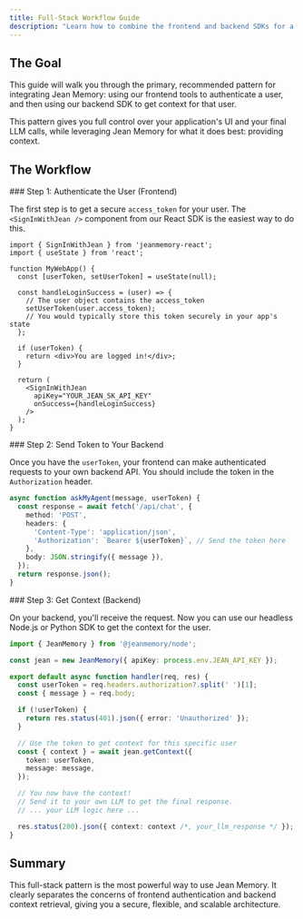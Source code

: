 ```yaml
---
title: Full-Stack Workflow Guide
description: "Learn how to combine the frontend and backend SDKs for a complete, headless integration."
---
```



## The Goal

This guide will walk you through the primary, recommended pattern for integrating Jean Memory: using our frontend tools to authenticate a user, and then using our backend SDK to get context for that user.

This pattern gives you full control over your application's UI and your final LLM calls, while leveraging Jean Memory for what it does best: providing context.

## The Workflow

<Steps>
<Step>
### Step 1: Authenticate the User (Frontend)

The first step is to get a secure `access_token` for your user. The `<SignInWithJean />` component from our React SDK is the easiest way to do this.

```tsx {{ title: 'src/MyWebApp.tsx' }}
import { SignInWithJean } from 'jeanmemory-react';
import { useState } from 'react';

function MyWebApp() {
  const [userToken, setUserToken] = useState(null);

  const handleLoginSuccess = (user) => {
    // The user object contains the access_token
    setUserToken(user.access_token);
    // You would typically store this token securely in your app's state
  };

  if (userToken) {
    return <div>You are logged in!</div>;
  }

  return (
    <SignInWithJean
      apiKey="YOUR_JEAN_SK_API_KEY"
      onSuccess={handleLoginSuccess}
    />
  );
}
```
</Step>

<Step>
### Step 2: Send Token to Your Backend

Once you have the `userToken`, your frontend can make authenticated requests to your own backend API. You should include the token in the `Authorization` header.

```typescript {{ title: 'src/apiClient.ts' }}
async function askMyAgent(message, userToken) {
  const response = await fetch('/api/chat', {
    method: 'POST',
    headers: {
      'Content-Type': 'application/json',
      'Authorization': `Bearer ${userToken}`, // Send the token here
    },
    body: JSON.stringify({ message }),
  });
  return response.json();
}
```
</Step>

<Step>
### Step 3: Get Context (Backend)

On your backend, you'll receive the request. Now you can use our headless Node.js or Python SDK to get the context for the user.

```typescript {{ title: '/pages/api/chat.ts' }}
import { JeanMemory } from '@jeanmemory/node';

const jean = new JeanMemory({ apiKey: process.env.JEAN_API_KEY });

export default async function handler(req, res) {
  const userToken = req.headers.authorization?.split(' ')[1];
  const { message } = req.body;

  if (!userToken) {
    return res.status(401).json({ error: 'Unauthorized' });
  }

  // Use the token to get context for this specific user
  const { context } = await jean.getContext({
    token: userToken,
    message: message,
  });

  // You now have the context!
  // Send it to your own LLM to get the final response.
  // ... your LLM logic here ...

  res.status(200).json({ context: context /*, your_llm_response */ });
}
```
</Step>

</Steps>

## Summary

This full-stack pattern is the most powerful way to use Jean Memory. It clearly separates the concerns of frontend authentication and backend context retrieval, giving you a secure, flexible, and scalable architecture.
